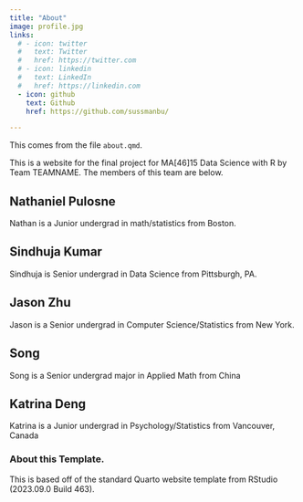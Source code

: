 ```yaml
---
title: "About"
image: profile.jpg
links:
  # - icon: twitter
  #   text: Twitter
  #   href: https://twitter.com
  # - icon: linkedin
  #   text: LinkedIn
  #   href: https://linkedin.com
  - icon: github
    text: Github
    href: https://github.com/sussmanbu/

---
```



This comes from the file `about.qmd`.

This is a website for the final project for MA[46]15 Data Science with R by Team TEAMNAME.
The members of this team are below.

## Nathaniel Pulosne

Nathan is a Junior undergrad in math/statistics from Boston.

## Sindhuja Kumar 

Sindhuja is Senior undergrad in Data Science from Pittsburgh, PA. 

## Jason Zhu

Jason is a Senior undergrad in Computer Science/Statistics from New York.

## Song

Song is a Senior undergrad major in Applied Math from China

## Katrina Deng

Katrina is a Junior undergrad in Psychology/Statistics from Vancouver, Canada



### About this Template.

This is based off of the standard Quarto website template from RStudio (2023.09.0 Build 463).
